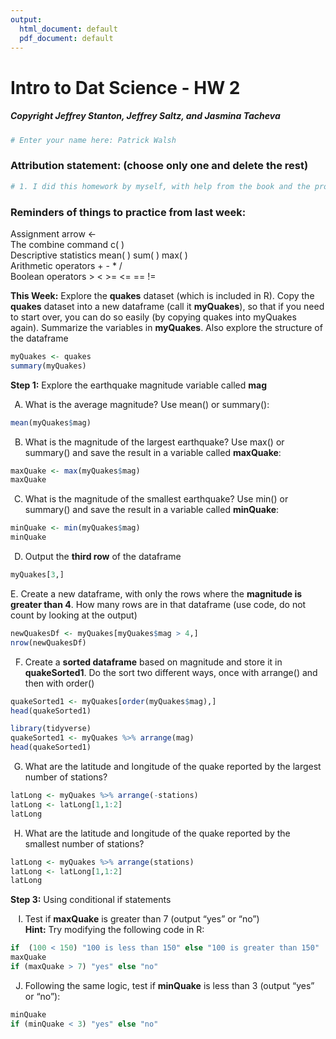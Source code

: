 ---
output:
  html_document: default
  pdf_document: default
---
# Intro to Dat Science - HW 2
##### Copyright  Jeffrey Stanton, Jeffrey Saltz, and Jasmina Tacheva


```{r}
# Enter your name here: Patrick Walsh
```

### Attribution statement: (choose only one and delete the rest)


```{r}
# 1. I did this homework by myself, with help from the book and the professor.
```

### Reminders of things to practice from last week: 
Assignment arrow  		<- <br>
The combine command 	c( ) <br>
Descriptive statistics 	mean( ) sum( ) max( ) <br>
Arithmetic operators		+ - * /<br>
Boolean operators		>    <    >=    <=   ==   !=  <br>

**This Week:** Explore the **quakes** dataset (which is included in R). Copy the **quakes** dataset into a new dataframe (call it **myQuakes**), so that if you need to start over, you can do so easily (by copying quakes into myQuakes again). Summarize the variables in **myQuakes**. Also explore the structure of the dataframe



```{r}
myQuakes <- quakes
summary(myQuakes)
```

**Step 1:** Explore the earthquake magnitude variable called **mag**  <br>

A.	What is the average magnitude? Use mean() or summary():


```{r}
mean(myQuakes$mag)
```

B.	What is the magnitude of the largest earthquake? Use max() or summary() and save the result in a variable called **maxQuake**:


```{r}
maxQuake <- max(myQuakes$mag)
maxQuake
```

C.	What is the magnitude of the smallest earthquake? Use min() or summary() and save the result in a variable called **minQuake**:


```{r}
minQuake <- min(myQuakes$mag)
minQuake
```

D.	Output the **third row** of the dataframe


```{r}
myQuakes[3,]
```

E. Create a new dataframe, with only the rows where the **magnitude is greater than 4**. How many rows are in that dataframe (use code, do not count by looking at the output) 


```{r}
newQuakesDf <- myQuakes[myQuakes$mag > 4,]
nrow(newQuakesDf)
```

F.	Create a **sorted dataframe** based on magnitude and store it in **quakeSorted1**. Do the sort two different ways, once with arrange() and then with order()


```{r}
quakeSorted1 <- myQuakes[order(myQuakes$mag),]
head(quakeSorted1)

library(tidyverse)
quakeSorted1 <- myQuakes %>% arrange(mag)
head(quakeSorted1)
```

G.	What are the latitude and longitude of the quake reported by the largest number of stations?  


```{r}
latLong <- myQuakes %>% arrange(-stations)
latLong <- latLong[1,1:2]
latLong
```

H.	What are the latitude and longitude of the quake reported by the smallest number of stations?  


```{r}
latLong <- myQuakes %>% arrange(stations)
latLong <- latLong[1,1:2]
latLong
```

**Step 3:** Using conditional if statements <br>

I.	 Test if **maxQuake** is greater than 7 (output “yes” or “no”) <br>
**Hint:** Try modifying the following code in R: 


```{r}
if  (100 < 150) "100 is less than 150" else "100 is greater than 150"
maxQuake
if (maxQuake > 7) "yes" else "no"
```

J.	 Following the same logic, test if **minQuake** is less than 3 (output “yes” or “no”):


```{r}
minQuake
if (minQuake < 3) "yes" else "no"
```

